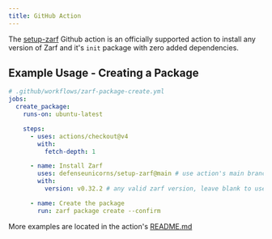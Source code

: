 ```yaml
---
title: GitHub Action
---
```


The [setup-zarf](https://github.com/defenseunicorns/setup-zarf) Github action is an officially supported action to install any version of Zarf and it's `init` package with zero added dependencies.

## Example Usage - Creating a Package

```yaml
# .github/workflows/zarf-package-create.yml
jobs:
  create_package:
    runs-on: ubuntu-latest

    steps:
      - uses: actions/checkout@v4
        with:
          fetch-depth: 1

      - name: Install Zarf
        uses: defenseunicorns/setup-zarf@main # use action's main branch
        with:
          version: v0.32.2 # any valid zarf version, leave blank to use latest

      - name: Create the package
        run: zarf package create --confirm
```

More examples are located in the action's [README.md](https://github.com/defenseunicorns/setup-zarf#readme)

